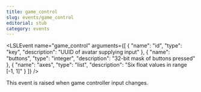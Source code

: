 ```yaml
---
title: game_control
slug: events/game_control
editorial: stub
category: events
---
```


<LSLEvent
	name="game_control"
	arguments={[
	{
		"name": "id",
		"type": "key",
		"description": "UUID of avatar supplying input"
	},
	{
		"name": "buttons",
		"type": "integer",
		"description": "32-bit mask of buttons pressed"
	},
	{
		"name": "axes",
		"type": "list",
		"description": "Six float values in range [-1, 1]"
	}
]}
/>

This event is raised when game controller input changes.
